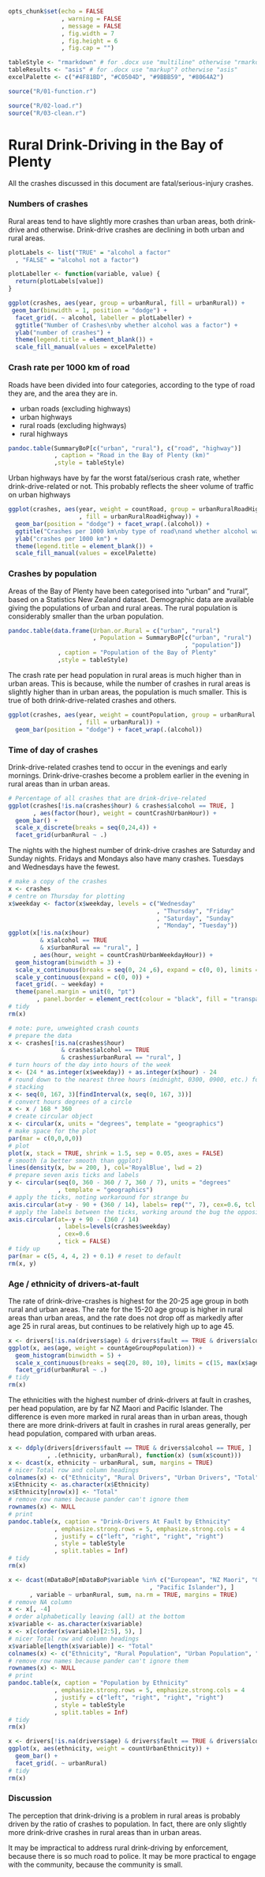 ```r
opts_chunk$set(echo = FALSE
               , warning = FALSE
               , message = FALSE
               , fig.width = 7
               , fig.height = 6
               , fig.cap = "")

tableStyle <- "rmarkdown" # for .docx use "multiline" otherwise "rmarkdown"
tableResults <- "asis" # for .docx use "markup"? otherwise "asis"
excelPalette <- c("#4F81BD", "#C0504D", "#9BBB59", "#8064A2")
```

```r
source("R/01-function.r")
```

```r
source("R/02-load.r")
source("R/03-clean.r")
```

Rural Drink-Driving in the Bay of Plenty
========================================

All the crashes discussed in this document are fatal/serious-injury crashes.


### Numbers of crashes

Rural areas tend to have slightly more crashes than urban areas, both drink-drive and otherwise.  Drink-drive crashes are declining in both urban and rural areas.

```r
plotLabels <- list("TRUE" = "alcohol a factor"
  , "FALSE" = "alcohol not a factor")

plotLabeller <- function(variable, value) {
  return(plotLabels[value])
}

ggplot(crashes, aes(year, group = urbanRural, fill = urbanRural)) + 
 geom_bar(binwidth = 1, position = "dodge") + 
  facet_grid(. ~ alcohol, labeller = plotLabeller) +
  ggtitle("Number of Crashes\nby whether alcohol was a factor") +
  ylab("number of crashes") +
  theme(legend.title = element_blank()) +
  scale_fill_manual(values = excelPalette)
```


### Crash rate per 1000 km of road

Roads have been divided into four categories, according to the type of road they are, and the area they are in.

* urban roads (excluding highways)
* urban highways
* rural roads (excluding highways)
* rural highways

```r
pandoc.table(SummaryBoP[c("urban", "rural"), c("road", "highway")]
             , caption = "Road in the Bay of Plenty (km)"
             ,style = tableStyle)
```

Urban highways have by far the worst fatal/serious crash rate, whether drink-drive-related or not.  This probably reflects the sheer volume of traffic on urban highways

```r
ggplot(crashes, aes(year, weight = countRoad, group = urbanRuralRoadHighway
                    , fill = urbanRuralRoadHighway)) + 
  geom_bar(position = "dodge") + facet_wrap(.(alcohol)) +
  ggtitle("Crashes per 1000 km\nby type of road\nand whether alcohol was a factor") +
  ylab("crashes per 1000 km") +
  theme(legend.title = element_blank()) +
  scale_fill_manual(values = excelPalette)
```


### Crashes by population

Areas of the Bay of Plenty have been categorised into "urban" and "rural", based on a Statistics New Zealand dataset.  Demographic data are available giving the populations of urban and rural areas.  The rural population is considerably smaller than the urban population.

```r
pandoc.table(data.frame(Urban.or.Rural = c("urban", "rural")
                        , Population = SummaryBoP[c("urban", "rural")
                                                  , "population"])
              , caption = "Population of the Bay of Plenty"
              ,style = tableStyle)
```


The crash rate per head population in rural areas is much higher than in urban areas.  This is because, while the number of crashes in rural areas is slightly higher than in urban areas, the population is much smaller.  This is true of both drink-drive-related crashes and others.

```r
ggplot(crashes, aes(year, weight = countPopulation, group = urbanRural
                    , fill = urbanRural)) + 
  geom_bar(position = "dodge") + facet_wrap(.(alcohol))
```


### Time of day of crashes

Drink-drive-related crashes tend to occur in the evenings and early mornings.  Drink-drive-crashes become a problem earlier in the evening in rural areas than in urban areas.

```r
# Percentage of all crashes that are drink-drive-related
ggplot(crashes[!is.na(crashes$hour) & crashes$alcohol == TRUE, ]
       , aes(factor(hour), weight = countCrashUrbanHour)) + 
  geom_bar() +
  scale_x_discrete(breaks = seq(0,24,4)) +
  facet_grid(urbanRural ~ .)
```

The nights with the highest number of drink-drive crashes are Saturday and Sunday nights.  Fridays and Mondays also have many crashes.  Tuesdays and Wednesdays have the fewest.

```r
# make a copy of the crashes
x <- crashes
# centre on Thursday for plotting
x$weekday <- factor(x$weekday, levels = c("Wednesday"
                                          , "Thursday", "Friday"
                                          , "Saturday", "Sunday"
                                          , "Monday", "Tuesday"))
ggplot(x[!is.na(x$hour) 
         & x$alcohol == TRUE 
         & x$urbanRural == "rural", ]
       , aes(hour, weight = countCrashUrbanWeekdayHour)) + 
  geom_histogram(binwidth = 3) +
  scale_x_continuous(breaks = seq(0, 24 ,6), expand = c(0, 0), limits = c(0, 24)) +
  scale_y_continuous(expand = c(0, 0)) +
  facet_grid(. ~ weekday) +
  theme(panel.margin = unit(0, "pt")
        , panel.border = element_rect(colour = "black", fill = "transparent"))
# tidy
rm(x)
```

```r
# note: pure, unweighted crash counts
# prepare the data
x <- crashes[!is.na(crashes$hour) 
               & crashes$alcohol == TRUE 
               & crashes$urbanRural == "rural", ]
# turn hours of the day into hours of the week
x <- (24 * as.integer(x$weekday)) + as.integer(x$hour) - 24
# round down to the nearest three hours (midnight, 0300, 0900, etc.) for
# stacking
x <- seq(0, 167, 3)[findInterval(x, seq(0, 167, 3))]
# convert hours degrees of a circle
x <- x / 168 * 360
# create circular object
x <- circular(x, units = "degrees", template = "geographics")
# make space for the plot
par(mar = c(0,0,0,0))
# plot
plot(x, stack = TRUE, shrink = 1.5, sep = 0.05, axes = FALSE)
# smooth (a better smooth than ggplot)
lines(density(x, bw = 200, ), col='RoyalBlue', lwd = 2)
# prepare seven axis ticks and labels
y <- circular(seq(0, 360 - 360 / 7, 360 / 7), units = "degrees"
              , template = "geographics")
# apply the ticks, noting workaround for strange bu
axis.circular(at=y - 90 + (360 / 14), labels= rep("", 7), cex=0.6, tcl = 1)
# apply the labels between the ticks, working around the bug the opposite way
axis.circular(at=-y + 90 - (360 / 14)
              , labels=levels(crashes$weekday)
              , cex=0.6
              , tick = FALSE)
# tidy up
par(mar = c(5, 4, 4, 2) + 0.1) # reset to default
rm(x, y)
```

### Age / ethnicity of drivers-at-fault

The rate of drink-drive-crashes is highest for the 20-25 age group in both rural and urban areas.  The rate for the 15-20 age group is higher in rural areas than urban areas, and the rate does not drop off as markedly after age 25 in rural areas, but continues to be relatively high up to age 45.

```r
x <- drivers[!is.na(drivers$age) & drivers$fault == TRUE & drivers$alcohol == TRUE, ]
ggplot(x, aes(age, weight = countAgeGroupPopulation)) +
  geom_histogram(binwidth = 5) +
  scale_x_continuous(breaks = seq(20, 80, 10), limits = c(15, max(x$age))) +
  facet_grid(urbanRural ~ .)
# tidy
rm(x)
```



The ethnicities with the highest number of drink-drivers at fault in crashes, per head population, are by far NZ Maori and Pacific Islander.  The difference is even more marked in rural areas than in urban areas, though there are more drink-drivers at fault in crashes in rural areas generally, per head population, compared with urban areas.

```r
x <- ddply(drivers[drivers$fault == TRUE & drivers$alcohol == TRUE, ]
           , .(ethnicity, urbanRural), function(x) (sum(x$count)))
x <- dcast(x, ethnicity ~ urbanRural, sum, margins = TRUE)
# nicer Total row and column headings
colnames(x) <- c("Ethnicity", "Rural Drivers", "Urban Drivers", "Total")
x$Ethnicity <- as.character(x$Ethnicity)
x$Ethnicity[nrow(x)] <- "Total"
# remove row names because pander can't ignore them
rownames(x) <- NULL
# print
pandoc.table(x, caption = "Drink-Drivers At Fault by Ethnicity"
             , emphasize.strong.rows = 5, emphasize.strong.cols = 4
             , justify = c("left", "right", "right", "right")
             , style = tableStyle
             , split.tables = Inf)
# tidy
rm(x)
```

```r
x <- dcast(mDataBoP[mDataBoP$variable %in% c("European", "NZ Maori", "Other"
                                        , "Pacific Islander"), ]
      , variable ~ urbanRural, sum, na.rm = TRUE, margins = TRUE)
# remove NA column
x <- x[, -4]
# order alphabetically leaving (all) at the bottom
x$variable <- as.character(x$variable)
x <- x[c(order(x$variable)[2:5], 5), ]
# nicer Total row and column headings
x$variable[length(x$variable)] <- "Total"
colnames(x) <- c("Ethnicity", "Rural Population", "Urban Population", "Total")
# remove row names because pander can't ignore them
rownames(x) <- NULL
# print
pandoc.table(x, caption = "Population by Ethnicity"
             , emphasize.strong.rows = 5, emphasize.strong.cols = 4
             , justify = c("left", "right", "right", "right")
             , style = tableStyle
             , split.tables = Inf)
# tidy
rm(x)
```

```r
x <- drivers[!is.na(drivers$age) & drivers$fault == TRUE & drivers$alcohol == TRUE, ]
ggplot(x, aes(ethnicity, weight = countUrbanEthnicity)) +
  geom_bar() + 
  facet_grid(. ~ urbanRural)
# tidy
rm(x)
```


### Discussion

The perception that drink-driving is a problem in rural areas is probably driven by the ratio of crashes to population.  In fact, there are only slightly more drink-drive crashes in rural areas than in urban areas.

It may be impractical to address rural drink-driving by enforcement, because there is so much road to police.  It may be more practical to engage with the community, because the community is small.